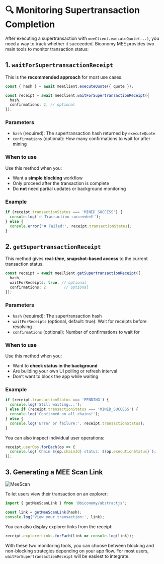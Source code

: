 # 🔍 Monitoring Supertransaction Completion

After executing a supertransaction with `meeClient.executeQuote(...)`, you need a way to track whether it succeeded. Biconomy MEE provides two main tools to monitor transaction status:

## 1. `waitForSupertransactionReceipt`

This is the **recommended approach** for most use cases.

```ts
const { hash } = await meeClient.executeQuote({ quote });

const receipt = await meeClient.waitForSupertransactionReceipt({
  hash,
  confirmations: 2, // optional
});
```

### Parameters

* `hash` (required): The supertransaction hash returned by `executeQuote`
* `confirmations` (optional): How many confirmations to wait for after mining

### When to use

Use this method when you:

* Want a **simple blocking** workflow
* Only proceed after the transaction is complete
* Do **not** need partial updates or background monitoring

### Example

```ts
if (receipt.transactionStatus === 'MINED_SUCCESS') {
  console.log('✅ Transaction succeeded!');
} else {
  console.error('❌ Failed:', receipt.transactionStatus);
}
```

## 2. `getSupertransactionReceipt`

This method gives **real-*****time*****, snapshot-based access** to the current transaction status.

```ts
const receipt = await meeClient.getSupertransactionReceipt({
  hash,
  waitForReceipts: true, // optional
  confirmations: 2        // optional
});
```

### Parameters

* `hash` (required): The supertransaction hash
* `waitForReceipts` (optional, default: true): Wait for receipts before resolving
* `confirmations` (optional): Number of confirmations to wait for

### When to use

Use this method when you:

* Want to **check status in the background**
* Are building your own UI polling or refresh interval
* Don’t want to block the app while waiting

### Example

```ts
if (receipt.transactionStatus === 'PENDING') {
  console.log('Still waiting...');
} else if (receipt.transactionStatus === 'MINED_SUCCESS') {
  console.log('Confirmed on all chains!');
} else {
  console.log('Error or failure:', receipt.transactionStatus);
}
```

You can also inspect individual user operations:

```ts
receipt.userOps.forEach(op => {
  console.log(`Chain ${op.chainId} status: ${op.executionStatus}`);
});
```

## 3. Generating a MEE Scan Link

![MeeScan](https://i.imgur.com/IFlRwdW.png)

To let users view their transaction on an explorer:

```ts
import { getMeeScanLink } from '@biconomy/abstractjs';

const link = getMeeScanLink(hash);
console.log('View your transaction:', link);
```

You can also display explorer links from the receipt:

```ts
receipt.explorerLinks.forEach(link => console.log(link));
```

With these two monitoring tools, you can choose between blocking and non-blocking strategies depending on your app flow. For most users, `waitForSupertransactionReceipt` will be easiest to integrate.
